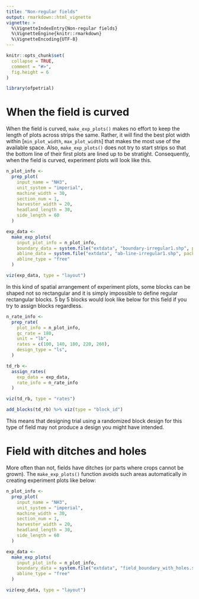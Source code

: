 ```yaml
---
title: "Non-regular fields"
output: rmarkdown::html_vignette
vignette: >
  %\VignetteIndexEntry{Non-regular fields}
  %\VignetteEngine{knitr::rmarkdown}
  %\VignetteEncoding{UTF-8}
---
```


```r
knitr::opts_chunk$set(
  collapse = TRUE,
  comment = "#>",
  fig.height = 6
)
```

```r
library(ofpetrial)
```

# When the field is curved

When the field is curved, `make_exp_plots()` makes no effort to keep the length of plots across strips the same. Rather, it will find the best plot width within [`min_plot_width`, `max_plot_width`] that makes the most use of the available space. Also, `make_exp_plots()` does not try to start strips so that the bottom line of their first plots are lined up to be stratight. Consequently, when the field is curved, experiment plots will look like this.

```r
n_plot_info <-
  prep_plot(
    input_name = "NH3",
    unit_system = "imperial",
    machine_width = 30,
    section_num = 1,
    harvester_width = 20,
    headland_length = 30,
    side_length = 60
  )

exp_data <-
  make_exp_plots(
    input_plot_info = n_plot_info,
    boundary_data = system.file("extdata", "boundary-irregular1.shp", package = "ofpetrial"),
    abline_data = system.file("extdata", "ab-line-irregular1.shp", package = "ofpetrial"),
    abline_type = "free"
  )

viz(exp_data, type = "layout")
```

In this kind of spatial arrangement of experiment plots, some blocks can be shaped not so rectangular and it is simply impossible to define regular rectangular blocks. 5 by 5 blocks would look like below for this field if you try to assign blocks regardless.

```r
n_rate_info <-
  prep_rate(
    plot_info = n_plot_info,
    gc_rate = 180,
    unit = "lb",
    rates = c(100, 140, 180, 220, 260),
    design_type = "ls",
  )

td_rb <-
  assign_rates(
    exp_data = exp_data,
    rate_info = n_rate_info
  )

viz(td_rb, type = "rates")

add_blocks(td_rb) %>% viz(type = "block_id")
```

This means that designing trial using a randomized block design for this type of field may not produce a design you might have intended.

# Field with ditches and holes

More often than not, fields have ditches (or parts where crops cannot be grown). The `make_exp_plots()` function avoids such areas automatically in creating experiment plots like below: 

```r
n_plot_info <-
  prep_plot(
    input_name = "NH3",
    unit_system = "imperial",
    machine_width = 30,
    section_num = 1,
    harvester_width = 20,
    headland_length = 30,
    side_length = 60
  )

exp_data <-
  make_exp_plots(
    input_plot_info = n_plot_info,
    boundary_data = system.file("extdata", "field_boundary_with_holes.shp", package = "ofpetrial"),
    abline_type = "free"
  )

viz(exp_data, type = "layout")
```

